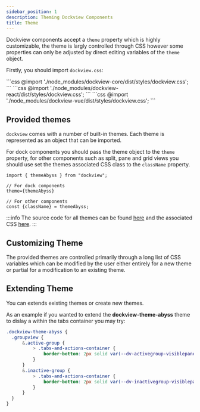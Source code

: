 ```yaml
---
sidebar_position: 1
description: Theming Dockview Components
title: Theme
---
```





Dockview components accept a `theme` property which is highly customizable, the theme is largly controlled through CSS however some properties can only be adjusted
by direct editing variables of the `theme` object.

Firstly, you should import `dockview.css`:

<FrameworkSpecific framework='JavaScript'>
```css
@import './node_modules/dockview-core/dist/styles/dockview.css';
```
</FrameworkSpecific>

<FrameworkSpecific framework='React'>
```css
@import './node_modules/dockview-react/dist/styles/dockview.css';
```
</FrameworkSpecific>

<FrameworkSpecific framework='Vue'>
```css
@import './node_modules/dockview-vue/dist/styles/dockview.css';
```
</FrameworkSpecific>


## Provided themes

`dockview` comes with a number of built-in themes. Each theme is represented as an object that can be imported.

For dock components you should pass the theme object to the `theme` property, for other components such as split, pane and grid views you should
use set the themes associated CSS class to the `className` property.

```tsx
import { themeAbyss } from "dockview";

// For dock components
theme={themeAbyss}

// For other components
const {className} = themeAbyss;
```

<ThemeTable/>

:::info
The source code for all themes can be found [here](https://github.com/mathuo/dockview/blob/master/packages/dockview-core/src/theme.scss) and the associated CSS [here](https://github.com/mathuo/dockview/blob/master/packages/dockview-core/src/theme.scss).
:::

## Customizing Theme

The provided themes are controlled primarily through a long list of CSS variables which can be modified by the user either entirely for a new theme
or partial for a modification to an existing theme.

<CSSVariablesTable />

## Extending Theme

You can extends existing themes or create new themes.

As an example if you wanted to extend the **dockview-theme-abyss** theme to dislay a within the tabs container you
may try:


```css
.dockview-theme-abyss {
  .groupview {
      &.active-group {
          > .tabs-and-actions-container {
              border-bottom: 2px solid var(--dv-activegroup-visiblepanel-tab-background-color);
          }
      }
      &.inactive-group {
          > .tabs-and-actions-container {
              border-bottom: 2px solid var(--dv-inactivegroup-visiblepanel-tab-background-color);
          }
      }
  }
}
```
